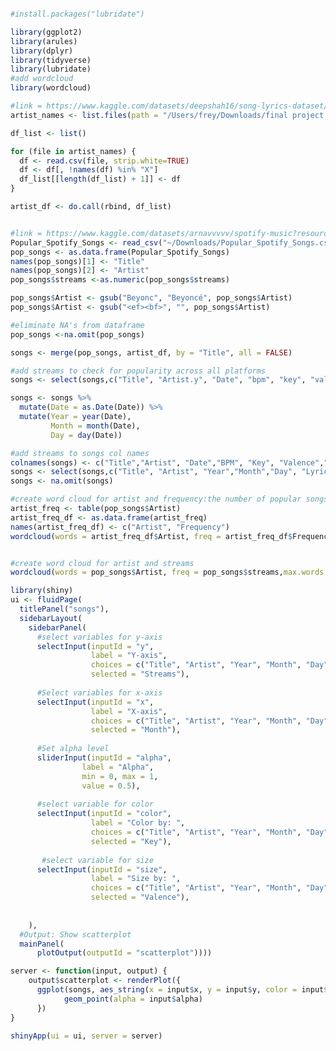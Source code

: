 ```r

```

```r
#install.packages("lubridate")
```


```r

library(ggplot2)
library(arules)
library(dplyr)
library(tidyverse)
library(lubridate)
#add wordcloud
library(wordcloud)

```

```r
#link = https://www.kaggle.com/datasets/deepshah16/song-lyrics-dataset/data 
artist_names <- list.files(path = "/Users/frey/Downloads/final project data & text mining/artist_data/csv/", pattern = "\\.csv$", full.names = TRUE)

df_list <- list()

for (file in artist_names) {
  df <- read.csv(file, strip.white=TRUE)
  df <- df[, !names(df) %in% "X"]
  df_list[[length(df_list) + 1]] <- df
}

artist_df <- do.call(rbind, df_list)


#link = https://www.kaggle.com/datasets/arnavvvvv/spotify-music?resource=download
Popular_Spotify_Songs <- read_csv("~/Downloads/Popular_Spotify_Songs.csv")
pop_songs <- as.data.frame(Popular_Spotify_Songs)
names(pop_songs)[1] <- "Title"
names(pop_songs)[2] <- "Artist"
pop_songs$streams <-as.numeric(pop_songs$streams)

```

```r

pop_songs$Artist <- gsub("Beyonc", "Beyoncé", pop_songs$Artist)
pop_songs$Artist <- gsub("<ef><bf>", "", pop_songs$Artist)

#eliminate NA's from dataframe
pop_songs <-na.omit(pop_songs)

songs <- merge(pop_songs, artist_df, by = "Title", all = FALSE)

#add streams to check for popularity across all platforms
songs <- select(songs,c("Title", "Artist.y", "Date", "bpm", "key", "valence_%","streams", "Lyric"))

songs <- songs %>% 
  mutate(Date = as.Date(Date)) %>%
  mutate(Year = year(Date), 
         Month = month(Date), 
         Day = day(Date))

#add streams to songs col names 
colnames(songs) <- c("Title","Artist", "Date","BPM", "Key", "Valence","Streams", "Lyrics", "Year", "Month","Day")
songs <- select(songs,c("Title", "Artist", "Year","Month","Day", "Lyrics", "BPM", "Key", "Valence","Streams"))
songs <- na.omit(songs)

```

```r
#create word cloud for artist and frequency:the number of popular songs they have
artist_freq <- table(pop_songs$Artist)
artist_freq_df <- as.data.frame(artist_freq)
names(artist_freq_df) <- c("Artist", "Frequency")
wordcloud(words = artist_freq_df$Artist, freq = artist_freq_df$Frequency, max.words = 50, colors = brewer.pal(12, "Paired"), scale=c(2, 1))


#create word cloud for artist and streams           
wordcloud(words = pop_songs$Artist, freq = pop_songs$streams,max.words = 50,scale=c(2, .05), colors = brewer.pal(12, "Paired"))

```

```r
library(shiny)
ui <- fluidPage(
  titlePanel("songs"),
  sidebarLayout(
    sidebarPanel(
      #select variables for y-axis
      selectInput(inputId = "y",
                  label = "Y-axis",
                  choices = c("Title", "Artist", "Year", "Month", "Day", "BPM", "Key","Valence", "Streams"),
                  selected = "Streams"),
      
      #Select variables for x-axis        
      selectInput(inputId = "x",
                  label = "X-axis",
                  choices = c("Title", "Artist", "Year", "Month", "Day", "BPM", "Key","Valence", "Streams"),
                  selected = "Month"),
      
      #Set alpha level
      sliderInput(inputId = "alpha",
                label = "Alpha",
                min = 0, max = 1,
                value = 0.5),
      
      #select variable for color
      selectInput(inputId = "color",
                  label = "Color by: ",
                  choices = c("Title", "Artist", "Year", "Month", "Day", "BPM", "Key","Valence", "Streams"),
                  selected = "Key"),
      
       #select variable for size
      selectInput(inputId = "size",
                  label = "Size by: ",
                  choices = c("Title", "Artist", "Year", "Month", "Day", "BPM", "Key","Valence", "Streams"),
                  selected = "Valence"),
      
    
    ),
  #Output: Show scatterplot
  mainPanel(
      plotOutput(outputId = "scatterplot"))))

```

```r
server <- function(input, output) {
    output$scatterplot <- renderPlot({
      ggplot(songs, aes_string(x = input$x, y = input$y, color = input$color, size = input$size)) +
            geom_point(alpha = input$alpha)
      })
}
```

```r

shinyApp(ui = ui, server = server)

```